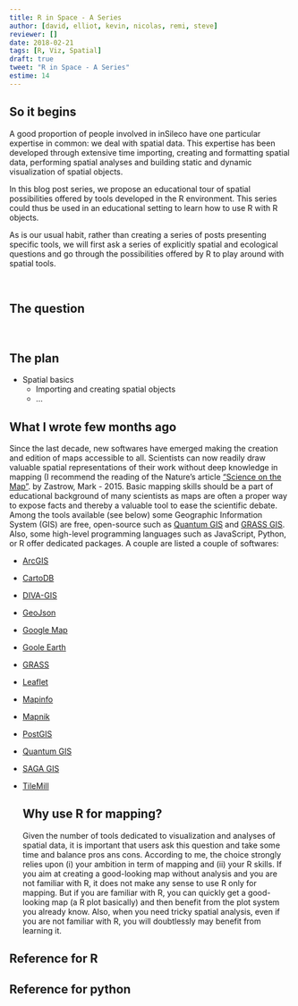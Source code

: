 ```yaml
---
title: R in Space - A Series
author: [david, elliot, kevin, nicolas, remi, steve]
reviewer: []
date: 2018-02-21
tags: [R, Viz, Spatial]
draft: true
tweet: "R in Space - A Series"
estime: 14
---
```


## So it begins

A good proportion of people involved in inSileco have one particular expertise
in common: we deal with spatial data. This expertise has been developed through
extensive time importing, creating and formatting spatial data, performing
spatial analyses and building static and dynamic visualization of spatial
objects.

In this blog post series, we propose an educational tour of spatial possibilities
offered by tools developed in the R environment. This series could thus be used
in an educational setting to learn how to use R with R objects.

As is our usual habit, rather than creating a series of posts presenting specific
tools, we will first ask a series of explicitly spatial and ecological questions
and go through the possibilities offered by R to play around with spatial tools.

<br/>

## The question

<br/>

## The plan

- Spatial basics
  - Importing and creating spatial objects
  - ...


## What I wrote few months ago

Since the last decade, new softwares have emerged making the creation and
edition of maps accessible to all. Scientists can now readily draw valuable
spatial representations of their work without deep knowledge in mapping
(I recommend the reading of the Nature's article [“Science on the
Map"](http://www.nature.com/news/data-visualization-science-on-the-map-1.17024).
by Zastrow, Mark - 2015. Basic mapping skills should be a part of educational
background of many scientists as maps are often a proper way to expose facts and
thereby a valuable tool to ease the scientific debate. Among the tools available
(see below) some Geographic Information System (GIS) are free, open-source such
as [Quantum GIS](http://qgis.org/en/site/) and [GRASS GIS](http://grass.osgeo.org).
Also, some high-level programming languages such as JavaScript, Python,
or R offer dedicated packages. A couple are listed a couple of softwares:


- [ArcGIS](http://www.arcgis.com/features/)
- [CartoDB](http://cartodb.com)
- [DIVA-GIS](http://www.diva-gis.org)
- [GeoJson](http://geojson.io/#map=2/20.0/0.0)
- [Google Map](https://www.google.fr/maps)
- [Goole Earth](http://www.google.fr/intl/eng/earth/index.html)
- [GRASS](http://grass.osgeo.org)
- [Leaflet](http://leafletjs.com)
- [Mapinfo](http://www.mapinfo.com)
- [Mapnik](http://mapnik.org)
- [PostGIS](http://www.postgis.org)
- [Quantum GIS](http://qgis.org/en/site/)
- [SAGA GIS](http://www.saga-gis.org/en/index.html)
- [TileMill](https://www.mapbox.com/tilemill/)





  ## Why use R for mapping?

  Given the number of tools dedicated to visualization and analyses of spatial
  data, it is important that users ask this question and take some time and balance
  pros ans cons. According to me, the choice strongly relies upon (i) your
  ambition in term of mapping and (ii) your R skills. If you aim at creating a
  good-looking map without analysis and you are not familiar with R, it does not
  make any sense to use R only for mapping. But if you are familiar with R, you
  can quickly get a good-looking map (a R plot basically) and then benefit from
  the plot system you already know. Also, when you need tricky spatial analysis,
  even if you are not familiar with R, you will doubtlessly may benefit from
  learning it.


## Reference for R

## Reference for python 
